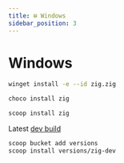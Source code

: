 ```yaml
---
title: ⊞ Windows
sidebar_position: 3
---
```



# Windows

<Tabs>

<TabItem value="winget" label="WinGet" default>

```sh
winget install -e --id zig.zig
```

</TabItem>

<TabItem value="chocolatey" label="Chocolatey">

```sh
choco install zig
```

</TabItem>

<TabItem value="scoop" label="Scoop">

```sh
scoop install zig
```

Latest [dev build](https://scoop.sh/#/apps?q=zig&id=921df07e75042de645204262e784a17c2421944c)

```sh
scoop bucket add versions
scoop install versions/zig-dev
```

</TabItem>

</Tabs>
